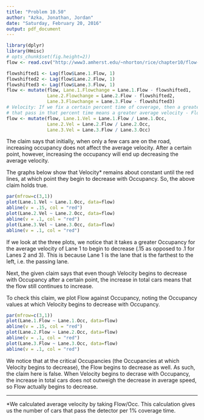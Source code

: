 ```yaml
---
title: "Problem 10.50"
author: "Azka, Jonathan, Jordan"
date: "Saturday, February 20, 2016"
output: pdf_document
---
```


```r
library(dplyr)
library(Hmisc)
# opts_chunk$set(fig.height=2))
flow <- read.csv("http://www3.amherst.edu/~nhorton/rice/chapter10/flow-occ.csv")
```

```r
flowshifted1 <- Lag(flow$Lane.1.Flow, 1)
flowshifted2 <- Lag(flow$Lane.2.Flow, 1)
flowshifted3 <- Lag(flow$Lane.3.Flow, 1)
flow <- mutate(flow, Lane.1.Flowchange = Lane.1.Flow - flowshifted1,
               Lane.2.Flowchange = Lane.2.Flow - flowshifted2,
               Lane.3.Flowchange = Lane.3.Flow - flowshifted3)
# Velocity: If we fix a certain percent time of coverage, then a greater number of cars
# that pass in that percent time means a greater average velocity - Flow/Occ
flow <- mutate(flow, Lane.1.Vel = Lane.1.Flow / Lane.1.Occ,
               Lane.2.Vel = Lane.2.Flow / Lane.2.Occ,
               Lane.3.Vel = Lane.3.Flow / Lane.3.Occ)
```

The claim says that initially, when only a few cars are on the road, increasing occupancy does not affect the average velocity. After a certain point, however, increasing the occupancy will end up decreasing the average velocity.

The graphs below show that Velocity* remains about constant until the red lines, at which point they begin to decrease with Occupancy. So, the above claim holds true.

```r
par(mfrow=c(3,1))
plot(Lane.1.Vel ~ Lane.1.Occ, data=flow)
abline(v = .15, col = "red")
plot(Lane.2.Vel ~ Lane.2.Occ, data=flow)
abline(v = .1, col = "red")
plot(Lane.3.Vel ~ Lane.3.Occ, data=flow)
abline(v = .1, col = "red")
```

If we look at the three plots, we notice that it takes a greater Occupancy for the average velocity of Lane 1 to begin to decrease (.15 as opposed to .1 for Lanes 2 and 3). This is because Lane 1 is the lane that is the farthest to the left, i.e. the passing lane.

Next, the given claim says that even though Velocity begins to decrease with Occupancy after a certain point, the increase in total cars means that the flow still continues to increase. 

To check this claim, we plot Flow against Occupancy, noting the Occupancy values at which Velocity begins to decrease with Occupancy.

```r
par(mfrow=c(3,1))
plot(Lane.1.Flow ~ Lane.1.Occ, data=flow)
abline(v = .15, col = "red")
plot(Lane.2.Flow ~ Lane.2.Occ, data=flow)
abline(v = .1, col = "red")
plot(Lane.3.Flow ~ Lane.3.Occ, data=flow)
abline(v = .1, col = "red")
```

We notice that at the critical Occupancies (the Occupancies at which Velocity begins to decrease), the Flow begins to decrease as well. As such, the claim here is false. When Velocity begins to decrase with Occupancy, the increase in total cars does not outweigh the decrease in average speed, so Flow actually begins to decrease.

---
*We calculated average velocity by taking Flow/Occ. This calculation gives us the number of cars that pass the detector per 1% coverage time.


